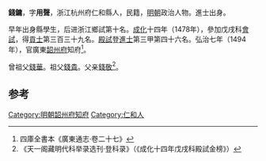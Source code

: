 '''錢鏞'''，字'''用聲'''，浙江杭州府仁和縣人，民籍，[[明朝|明朝]]政治人物。進士出身。

早年出身縣學生，后进浙江鄉試第十名。[[成化|成化]]十四年（1478年），參加戊戌科[[會試|會試]]，得[[貢士|貢士]]第三百三十九名。[[殿試|殿試]]登[[進士|進士]]第三甲第四十六名。弘治七年（1494年），官廣東[[韶州府|韶州府]]知府<ref>四庫全書本《廣東通志·卷二十七》</ref>。

曾祖父[[錢華|錢華]]。祖父[[錢貴|錢貴]]。父亲[[錢敬|錢敬]]<ref>《天一阁藏明代科举录选刊·登科录》（《成化十四年戊戌科殿試金榜》）</ref>。

==参考==
{{reflist}}
{{明朝人物小作品}}
{{成化十四年戊戌科殿試金榜}}
{{DEFAULTSORT:Qian錢}}

[[Category:明朝韶州府知府|Category:明朝韶州府知府]]
[[Category:仁和人|Category:仁和人]]